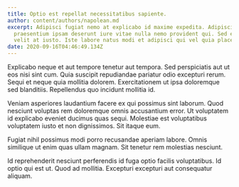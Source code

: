 ```yaml
---
title: Optio est repellat necessitatibus sapiente.
author: content/authors/napolean.md
excerpt: Adipisci fugiat nemo at explicabo id maxime expedita. Adipisci
  praesentium ipsam deserunt iure vitae nulla nemo provident qui. Sed et et
  velit at iusto. Iste labore natus modi et adipisci qui vel quia placeat.
date: 2020-09-16T04:46:49.134Z
---
```

Explicabo neque et aut tempore tenetur aut tempora. Sed perspiciatis aut ut eos nisi sint cum. Quia suscipit repudiandae pariatur odio excepturi rerum. Sequi et neque quia mollitia dolorem. Exercitationem ut ipsa doloremque sed blanditiis. Repellendus quo incidunt mollitia id.
 Veniam asperiores laudantium facere ex qui possimus sint laborum. Quod nesciunt voluptas rem doloremque omnis accusantium error. Ut voluptatem id explicabo eveniet ducimus quas sequi. Molestiae est voluptatibus voluptatem iusto et non dignissimos. Sit itaque eum.
 Fugiat nihil possimus modi porro recusandae aperiam labore. Omnis similique ut enim quas ullam magnam. Sit tenetur rem molestias nesciunt.
 Id reprehenderit nesciunt perferendis id fuga optio facilis voluptatibus. Id optio qui est ut. Quod ad mollitia. Excepturi excepturi aut consequatur aliquam.